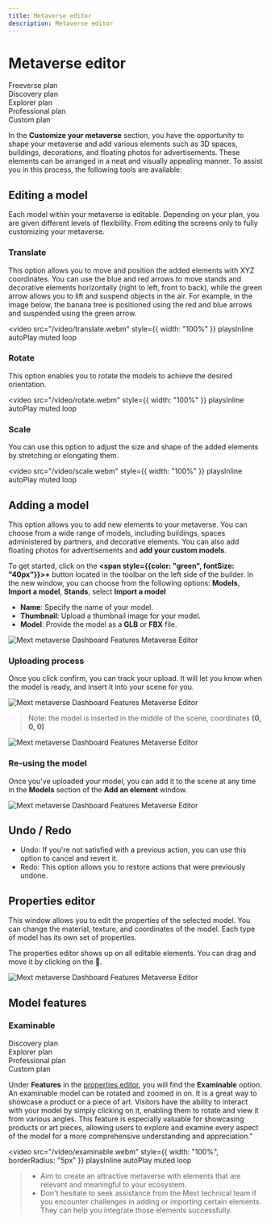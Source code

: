 ```yaml
---
title: Metaverse editor
description: Metaverse editor
---
```


# Metaverse editor

<div class="flex-row">
  <div class="plan">Freeverse plan</div>
  <div class="plan">Discovery plan</div>
  <div class="plan">Explorer plan</div>
  <div class="plan">Professional plan</div>
  <div class="plan">Custom plan</div>
</div>

In the **Customize your metaverse** section, you have the opportunity to shape your metaverse and add various elements such as 3D spaces, buildings, decorations, and floating photos for advertisements. These elements can be arranged in a neat and visually appealing manner. To assist you in this process, the following tools are available:

## Editing a model

Each model within your metaverse is editable. Depending on your plan, you are given different levels of flexibility. From editing the screens only to fully customizing your metaverse.

### Translate

This option allows you to move and position the added elements with XYZ coordinates. You can use the blue and red arrows to move stands and decorative elements horizontally (right to left, front to back), while the green arrow allows you to lift and suspend objects in the air. For example, in the image below, the banana tree is positioned using the red and blue arrows and suspended using the green arrow.

<video
  src="/video/translate.webm"
  style={{ width: "100%" }}
  playsInline
  autoPlay
  muted
  loop
></video>

### Rotate

This option enables you to rotate the models to achieve the desired orientation.

<video
  src="/video/rotate.webm"
  style={{ width: "100%" }}
  playsInline
  autoPlay
  muted
  loop
></video>

### Scale

You can use this option to adjust the size and shape of the added elements by stretching or elongating them.

<video
  src="/video/scale.webm"
  style={{ width: "100%" }}
  playsInline
  autoPlay
  muted
  loop
></video>

## Adding a model

This option allows you to add new elements to your metaverse. You can choose from a wide range of models, including buildings, spaces administered by partners, and decorative elements. You can also add floating photos for advertisements and **add your custom models**.

To get started, click on the **<span style={{color: "green", fontSize: "40px"}}>+</span>** button located in the toolbar on the left side of the builder. In the new window, you can choose from the following options: **Models**, **Import a model**, **Stands**, select **Import a model**

- **Name**: Specify the name of your model.
- **Thumbnail**: Upload a thumbnail image for your model.
- **Model**: Provide the model as a **GLB** or **FBX** file.

![Mext metaverse Dashboard Features Metaverse Editor](/img/metaverse/import-model.png)

### Uploading process

Once you click confirm, you can track your upload. It will let you know when the model is ready, and insert it into your scene for you.

![Mext metaverse Dashboard Features Metaverse Editor](/img/metaverse/imported-model.png)

> Note: the model is inserted in the middle of the scene, coordinates **(0, 0, 0)**

![Mext metaverse Dashboard Features Metaverse Editor](/img/metaverse/imported-model-done.png)

### Re-using the model

Once you've uploaded your model, you can add it to the scene at any time in the **Models** section of the **Add an element** window.

![Mext metaverse Dashboard Features Metaverse Editor](/img/metaverse/add-imported-model.png)

## Undo / Redo

- Undo: If you're not satisfied with a previous action, you can use this option to cancel and revert it.
- Redo: This option allows you to restore actions that were previously undone.

## Properties editor

This window allows you to edit the properties of the selected model. You can change the material, texture, and coordinates of the model. Each type of model has its own set of properties.

The properties editor shows up on all editable elements. You can drag and move it by clicking on the 📌.

![Mext metaverse Dashboard Features Metaverse Editor](/img/metaverse/properties-editor.jpg)

## Model features

### Examinable

<div class="flex-row">
  <div class="plan">Discovery plan</div>
  <div class="plan">Explorer plan</div>
  <div class="plan">Professional plan</div>
  <div class="plan">Custom plan</div>
</div>

Under **Features** in the [properties editor](/docs/metaverse/manage-your-metaverse/customize-your-metaverse/metaverse-editor#properties-editor), you will find the **Examinable** option. An examinable model can be rotated and zoomed in on. It is a great way to showcase a product or a piece of art.
Visitors have the ability to interact with your model by simply clicking on it, enabling them to rotate and view it from various angles. This feature is especially valuable for showcasing products or art pieces, allowing users to explore and examine every aspect of the model for a more comprehensive understanding and appreciation."

<video
  src="/video/examinable.webm"
  style={{ width: "100%", borderRadius: "5px" }}
  playsInline
  autoPlay
  muted
  loop
></video>

> - Aim to create an attractive metaverse with elements that are relevant and meaningful to your ecosystem.
> - Don't hesitate to seek assistance from the Mext technical team if you encounter challenges in adding or importing certain elements. They can help you integrate those elements successfully.
